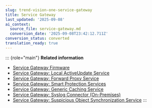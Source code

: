 ```yaml
---
slug: trend-vision-one-service-gateway
title: Service Gateway
last_updated: '2025-09-08'
ai_context:
  source_file: service-gateway.md
  conversion_date: '2025-09-08T23:42:12.711Z'
conversion_status: converted
translation_ready: true
---
```


::: {role="main"}
**Related information**

- [Service Gateway Firmware](sg-rn-firmware.mdx)
- [Service Gateway: Local ActiveUpdate Service](sg-rn-local-activeupdate-service.mdx)
- [Service Gateway: Forward Proxy Service](sg-rn-forward-proxy-service.mdx)
- [Service Gateway: Smart Protection Services](sg-rn-smart-protection-services.mdx)
- [Service Gateway: Generic Caching Service](sg-rn-generic-caching-service.mdx)
- [Service Gateway: Syslog Connector (On-Premises)](sg-rn-syslog-connector-onprem.mdx)
- [Service Gateway: Suspicious Object Synchronization Service](sg-rn-suspicious-object-sync.mdx)
:::
